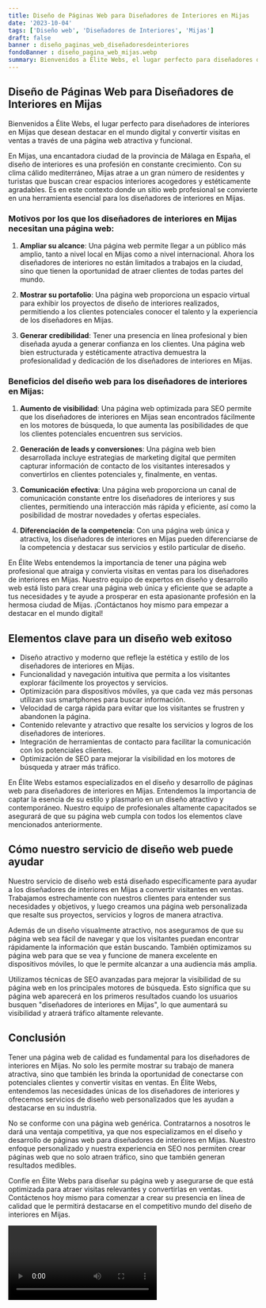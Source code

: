 ```yaml
---
title: Diseño de Páginas Web para Diseñadores de Interiores en Mijas
date: '2023-10-04'
tags: ['Diseño web', 'Diseñadores de Interiores', 'Mijas']
draft: false
banner : diseño_paginas_web_diseñadoresdeinteriores
fondoBanner : diseño_pagina_web_mijas.webp
summary: Bienvenidos a Élite Webs, el lugar perfecto para diseñadores de interiores en Mijas que desean destacar en el mundo digital y convertir visitas en ventas a través de una página web atractiva y funcional.
---
```


## Diseño de Páginas Web para Diseñadores de Interiores en Mijas

Bienvenidos a Élite Webs, el lugar perfecto para diseñadores de interiores en Mijas que desean destacar en el mundo digital y convertir visitas en ventas a través de una página web atractiva y funcional.

En Mijas, una encantadora ciudad de la provincia de Málaga en España, el diseño de interiores es una profesión en constante crecimiento. Con su clima cálido mediterráneo, Mijas atrae a un gran número de residentes y turistas que buscan crear espacios interiores acogedores y estéticamente agradables. Es en este contexto donde un sitio web profesional se convierte en una herramienta esencial para los diseñadores de interiores en Mijas.

### Motivos por los que los diseñadores de interiores en Mijas necesitan una página web:

1. **Ampliar su alcance**: Una página web permite llegar a un público más amplio, tanto a nivel local en Mijas como a nivel internacional. Ahora los diseñadores de interiores no están limitados a trabajos en la ciudad, sino que tienen la oportunidad de atraer clientes de todas partes del mundo.

2. **Mostrar su portafolio**: Una página web proporciona un espacio virtual para exhibir los proyectos de diseño de interiores realizados, permitiendo a los clientes potenciales conocer el talento y la experiencia de los diseñadores en Mijas.

3. **Generar credibilidad**: Tener una presencia en línea profesional y bien diseñada ayuda a generar confianza en los clientes. Una página web bien estructurada y estéticamente atractiva demuestra la profesionalidad y dedicación de los diseñadores de interiores en Mijas.

### Beneficios del diseño web para los diseñadores de interiores en Mijas:

1. **Aumento de visibilidad**: Una página web optimizada para SEO permite que los diseñadores de interiores en Mijas sean encontrados fácilmente en los motores de búsqueda, lo que aumenta las posibilidades de que los clientes potenciales encuentren sus servicios.

2. **Generación de leads y conversiones**: Una página web bien desarrollada incluye estrategias de marketing digital que permiten capturar información de contacto de los visitantes interesados y convertirlos en clientes potenciales y, finalmente, en ventas.

3. **Comunicación efectiva**: Una página web proporciona un canal de comunicación constante entre los diseñadores de interiores y sus clientes, permitiendo una interacción más rápida y eficiente, así como la posibilidad de mostrar novedades y ofertas especiales.

4. **Diferenciación de la competencia**: Con una página web única y atractiva, los diseñadores de interiores en Mijas pueden diferenciarse de la competencia y destacar sus servicios y estilo particular de diseño.

En Élite Webs entendemos la importancia de tener una página web profesional que atraiga y convierta visitas en ventas para los diseñadores de interiores en Mijas. Nuestro equipo de expertos en diseño y desarrollo web está listo para crear una página web única y eficiente que se adapte a tus necesidades y te ayude a prosperar en esta apasionante profesión en la hermosa ciudad de Mijas. ¡Contáctanos hoy mismo para empezar a destacar en el mundo digital!

<GifSeo />

<Cta />

## Elementos clave para un diseño web exitoso

- Diseño atractivo y moderno que refleje la estética y estilo de los diseñadores de interiores en Mijas.
- Funcionalidad y navegación intuitiva que permita a los visitantes explorar fácilmente los proyectos y servicios.
- Optimización para dispositivos móviles, ya que cada vez más personas utilizan sus smartphones para buscar información.
- Velocidad de carga rápida para evitar que los visitantes se frustren y abandonen la página.
- Contenido relevante y atractivo que resalte los servicios y logros de los diseñadores de interiores.
- Integración de herramientas de contacto para facilitar la comunicación con los potenciales clientes.
- Optimización de SEO para mejorar la visibilidad en los motores de búsqueda y atraer más tráfico.

En Élite Webs estamos especializados en el diseño y desarrollo de páginas web para diseñadores de interiores en Mijas. Entendemos la importancia de captar la esencia de su estilo y plasmarlo en un diseño atractivo y contemporáneo. Nuestro equipo de profesionales altamente capacitados se asegurará de que su página web cumpla con todos los elementos clave mencionados anteriormente.

## Cómo nuestro servicio de diseño web puede ayudar

Nuestro servicio de diseño web está diseñado específicamente para ayudar a los diseñadores de interiores en Mijas a convertir visitantes en ventas. Trabajamos estrechamente con nuestros clientes para entender sus necesidades y objetivos, y luego creamos una página web personalizada que resalte sus proyectos, servicios y logros de manera atractiva.

Además de un diseño visualmente atractivo, nos aseguramos de que su página web sea fácil de navegar y que los visitantes puedan encontrar rápidamente la información que están buscando. También optimizamos su página web para que se vea y funcione de manera excelente en dispositivos móviles, lo que le permite alcanzar a una audiencia más amplia.

Utilizamos técnicas de SEO avanzadas para mejorar la visibilidad de su página web en los principales motores de búsqueda. Esto significa que su página web aparecerá en los primeros resultados cuando los usuarios busquen "diseñadores de interiores en Mijas", lo que aumentará su visibilidad y atraerá tráfico altamente relevante.

## Conclusión

Tener una página web de calidad es fundamental para los diseñadores de interiores en Mijas. No solo les permite mostrar su trabajo de manera atractiva, sino que también les brinda la oportunidad de conectarse con potenciales clientes y convertir visitas en ventas. En Élite Webs, entendemos las necesidades únicas de los diseñadores de interiores y ofrecemos servicios de diseño web personalizados que les ayudan a destacarse en su industria.

No se conforme con una página web genérica. Contratarnos a nosotros le dará una ventaja competitiva, ya que nos especializamos en el diseño y desarrollo de páginas web para diseñadores de interiores en Mijas. Nuestro enfoque personalizado y nuestra experiencia en SEO nos permiten crear páginas web que no solo atraen tráfico, sino que también generan resultados medibles.

Confíe en Élite Webs para diseñar su página web y asegurarse de que está optimizada para atraer visitas relevantes y convertirlas en ventas. Contáctenos hoy mismo para comenzar a crear su presencia en línea de calidad que le permitirá destacarse en el competitivo mundo del diseño de interiores en Mijas.

<Video />

<CtaBot job='Diseñadores de Interiores' city='Mijas'/>

<Gmaps query='Mijas+españa+maps' />
